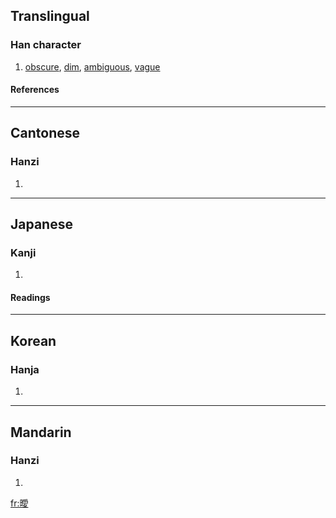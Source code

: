 {{see|暧}}

==Translingual==
===Han character===
{{Han char|rn=72|rad=日|as=13|sn=17|four=6204<sub>7</sub>|canj=日月月水 (ABBE)}}
# [[obscure]], [[dim]], [[ambiguous]], [[vague]]
====References====
{{Han ref|kx=0500.380|dkj=14206|dj=0871.040|hdz=21538.170|uh=66D6|ud=26326|bh=C0C7|bd=49351}}

----
==Cantonese==
===Hanzi===
{{yue-hanzi|jyut=|y=oi3}}
# {{defn|Cantonese}}

----
==Japanese==
===Kanji===
{{ja-kanji|grade=|rs=日13}}
# {{defn|Japanese}} 
====Readings====
{{ja-readings|on=[[あい]] (ai)|kun=[[くらい]] (kurai)}}

----
==Korean==
===Hanja===
{{ko-hanja|hangeul=애|eumhun=|rv=ae|mr=ae|y=ya}}
# {{defn|Korean}}

----
==Mandarin==
===Hanzi===
{{cmn-hanzi|sim=暧|pin=[[ài]] (ai4)|wg=ai<sup>4</sup>}}
# {{defn|Mandarin}}

[[fr:曖]]